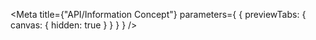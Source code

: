 
<Meta
  title={"API/Information Concept"}
  parameters={
    {
      previewTabs: {
        canvas: {
          hidden: true
        }
      }
    }
  }
/>

<D2InformationConceptPageIndex />
